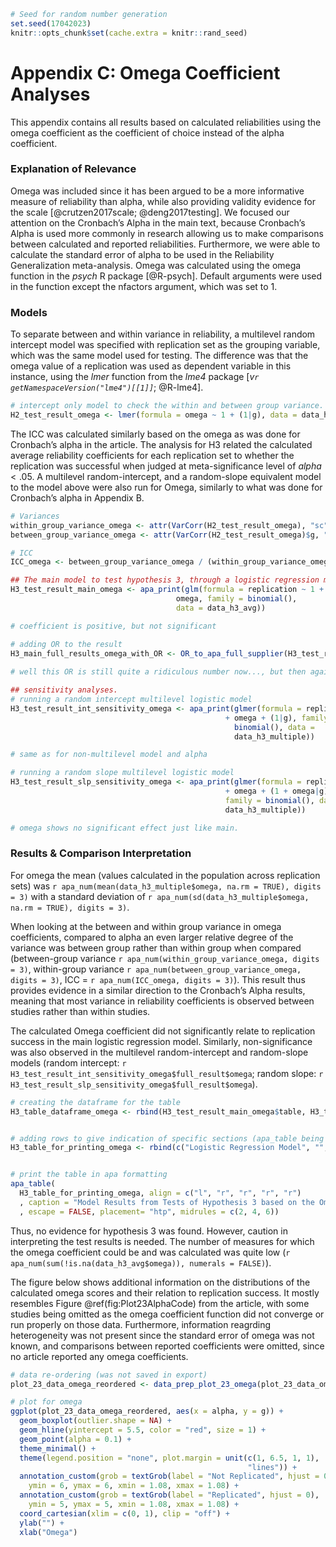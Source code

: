<!-- Appendix C -->

```r
# Seed for random number generation
set.seed(17042023)
knitr::opts_chunk$set(cache.extra = knitr::rand_seed)
```

# Appendix C: Omega Coefficient Analyses

This appendix contains all results based on calculated reliabilities using the omega coefficient as the coefficient of choice instead of the alpha coefficient.

### Explanation of Relevance
Omega was included since it has been argued to be a more informative measure of reliability than alpha, while also providing validity evidence for the scale [@crutzen2017scale; @deng2017testing]. We focused our attention on the Cronbach’s Alpha in the main text, because Cronbach’s Alpha is used more commonly in research allowing us to make comparisons between calculated and reported reliabilities. Furthermore, we were able to calculate the standard error of alpha to be used in the Reliability Generalization meta-analysis. Omega was calculated using the omega function in the *psych* R package [@R-psych]. Default arguments were used in the function except the nfactors argument, which was set to 1.

### Models
To separate between and within variance in reliability, a multilevel random intercept model was specified with replication set as the grouping variable, which was the same model used for testing. The difference was that the omega value of a replication was used as dependent variable in this instance, using the *lmer* function from the *lme4* package [*v`r getNamespaceVersion("lme4")[[1]]`*; @R-lme4].

```r
# intercept only model to check the within and between group variance.
H2_test_result_omega <- lmer(formula = omega ~ 1 + (1|g), data = data_h2[complete.cases(data_h2),])

```

The ICC was calculated similarly based on the omega as was done for Cronbach's alpha in the article. The analysis for H3 related the calculated average reliability coefficients for each replication set to whether the replication was successful when judged at meta-significance level of $alpha <.05$. A multilevel random-intercept, and a random-slope equivalent model to the model above were also run for Omega, similarly to what was done for Cronbach's alpha in Appendix B.

```r
# Variances
within_group_variance_omega <- attr(VarCorr(H2_test_result_omega), "sc")^2
between_group_variance_omega <- attr(VarCorr(H2_test_result_omega)$g, "stddev")^2

# ICC
ICC_omega <- between_group_variance_omega / (within_group_variance_omega + between_group_variance_omega)

```


```r
## The main model to test hypothesis 3, through a logistic regression model.
H3_test_result_main_omega <- apa_print(glm(formula = replication ~ 1 + 
                                     omega, family = binomial(), 
                                     data = data_h3_avg))

# coefficient is positive, but not significant

# adding OR to the result
H3_main_full_results_omega_with_OR <- OR_to_apa_full_supplier(H3_test_result_main_omega$full_result$omega, negative_b = FALSE)
  
# well this OR is still quite a ridiculous number now..., but then again a step from 0 omega to 1, is quite a jump too...
```


```r
## sensitivity analyses.
# running a random intercept multilevel logistic model
H3_test_result_int_sensitivity_omega <- apa_print(glmer(formula = replication ~ 1 
                                                + omega + (1|g), family = 
                                                  binomial(), data = 
                                                  data_h3_multiple))

# same as for non-multilevel model and alpha

# running a random slope multilevel logistic model
H3_test_result_slp_sensitivity_omega <- apa_print(glmer(formula = replication ~ 1 
                                                + omega + (1 + omega|g), 
                                                family = binomial(), data =
                                                data_h3_multiple))

# omega shows no significant effect just like main.
```

### Results & Comparison Interpretation
For omega the mean (values calculated in the population across replication sets) was `r apa_num(mean(data_h3_multiple$omega, na.rm = TRUE), digits = 3)` with a standard deviation of `r apa_num(sd(data_h3_multiple$omega, na.rm = TRUE), digits = 3)`.

When looking at the between and within group variance in omega coefficients, compared to alpha an even larger relative degree of the variance was between group rather than within group when compared (between-group variance `r apa_num(within_group_variance_omega, digits = 3)`, within-group variance `r apa_num(between_group_variance_omega, digits = 3)`, ICC = `r apa_num(ICC_omega, digits = 3)`). This result thus provides evidence in a similar direction to the Cronbach's Alpha results, meaning that most variance in reliability coefficients is observed between studies rather than within studies.

The calculated Omega coefficient did not significantly relate to replication success in the main logistic regression model. Similarly, non-significance was also observed in the multilevel random-intercept and random-slope models (random intercept: `r H3_test_result_int_sensitivity_omega$full_result$omega`; random slope: `r H3_test_result_slp_sensitivity_omega$full_result$omega`). 

```r
# creating the dataframe for the table 
H3_table_dataframe_omega <- rbind(H3_test_result_main_omega$table, H3_test_result_int_sensitivity_omega$table, H3_test_result_slp_sensitivity_omega$table)


# adding rows to give indication of specific sections (apa_table being awkward)
H3_table_for_printing_omega <- rbind(c("Logistic Regression Model", "", "", "", ""), H3_table_dataframe_omega[(1:2),], c("Random-Intercept Multilevel Logistic Model", "", "", "", ""), H3_table_dataframe_omega[(3:4),], c("Random-Slope Multilevel Logistic Model", "", "", "", ""), H3_table_dataframe_omega[(5:6),])


# print the table in apa formatting
apa_table(
  H3_table_for_printing_omega, align = c("l", "r", "r", "r", "r")
  , caption = "Model Results from Tests of Hypothesis 3 based on the Omega Coefficient"
  , escape = FALSE, placement= "htp", midrules = c(2, 4, 6))

```

Thus, no evidence for hypothesis 3 was found. However, caution in interpreting the test results is needed. The number of measures for which the omega coefficient could be and was calculated was quite low (`r apa_num(sum(!is.na(data_h3_avg$omega)), numerals = FALSE)`).

The figure below shows additional information on the distributions of the calculated omega scores and their relation to replication success. It mostly resembles Figure \@ref(fig:Plot23AlphaCode) from the article, with some studies being omitted as the omega coefficient function did not converge or run properly on those data. Furthermore, information reagrding heterogeneity was not present since the standard error of omega was not known, and comparisons between reported coefficients were omitted, since no article reported any omega coefficients.

```r
# data re-ordering (was not saved in export)
plot_23_data_omega_reordered <- data_prep_plot_23_omega(plot_23_data_omega)

# plot for omega
ggplot(plot_23_data_omega_reordered, aes(x = alpha, y = g)) +
  geom_boxplot(outlier.shape = NA) +
  geom_hline(yintercept = 5.5, color = "red", size = 1) +
  geom_point(alpha = 0.1) +
  theme_minimal() +
  theme(legend.position = "none", plot.margin = unit(c(1, 6.5, 1, 1), 
                                                     "lines")) +
  annotation_custom(grob = textGrob(label = "Not Replicated", hjust = 0),
    ymin = 6, ymax = 6, xmin = 1.08, xmax = 1.08) +
  annotation_custom(grob = textGrob(label = "Replicated", hjust = 0),
    ymin = 5, ymax = 5, xmin = 1.08, xmax = 1.08) +
  coord_cartesian(xlim = c(0, 1), clip = "off") +
  ylab("") +
  xlab("Omega")
```

